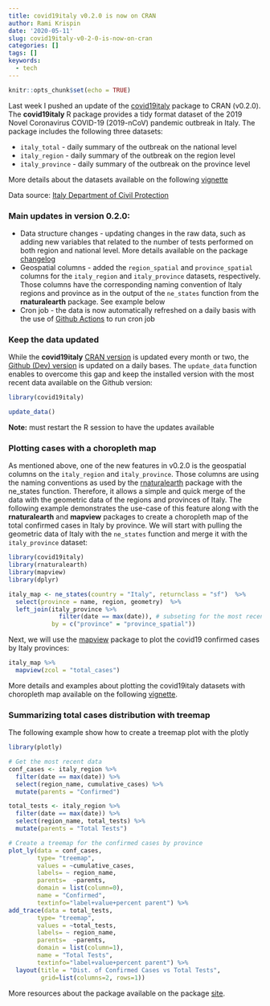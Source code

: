 ```yaml
---
title: covid19italy v0.2.0 is now on CRAN
author: Rami Krispin
date: '2020-05-11'
slug: covid19italy-v0-2-0-is-now-on-cran
categories: []
tags: []
keywords:
  - tech
---
```



```r
knitr::opts_chunk$set(echo = TRUE)
```

Last week I pushed an update of the [covid19italy](https://covid19r.github.io/covid19italy/) package to CRAN (v0.2.0). The **covid19italy** R package provides a tidy format dataset of the 2019 Novel Coronavirus COVID-19 (2019-nCoV) pandemic outbreak in Italy. The package includes the following three datasets:

- `italy_total` - daily summary of the outbreak on the national level
- `italy_region` - daily summary of the outbreak on the region level
- `italy_province` - daily summary of the outbreak on the province level 

More details about the datasets available on the following [vignette](https://covid19r.github.io/covid19italy/articles/intro.html)

Data source: [Italy Department of Civil Protection](http://www.protezionecivile.it/)

### Main updates in version 0.2.0:

* Data structure changes - updating changes in the raw data, such as adding new variables that related to the number of tests performed on both region and national level. More details available on the package [changelog](https://covid19r.github.io/covid19italy/news/index.html)
* Geospatial columns - added the `region_spatial` and `province_spatial` columns for the `italy_region` and `italy_province` datasets, respectively. Those columns have the corresponding naming convention of Italy regions and province as in the output of the `ne_states` function from the **rnaturalearth** package. See example below
* Cron job - the data is now automatically refreshed on a daily basis with the use of [Github Actions](https://github.com/Covid19R/covid19italy/blob/master/.github/workflows/data_refresh.yml) to run cron job
  
  
### Keep the data updated

While the **covid19italy** [CRAN version](https://cran.r-project.org/web/packages/covid19italy/index.html) is updated every month or two, the [Github (Dev) version](https://github.com/Covid19R/covid19italy) is updated on a daily bases. The `update_data` function enables to overcome this gap and keep the installed version with the most recent data available on the Github version:

``` r
library(covid19italy)

update_data()
```

**Note:** must restart the R session to have the updates available

### Plotting cases with a choropleth map

As mentioned above, one of the new features in v0.2.0 is the geospatial columns on the `italy_region` and `italy_province`. Those columns are using the naming conventions as used by the [rnaturalearth](https://docs.ropensci.org/rnaturalearth/index.html) package with the ne_states function. Therefore, it allows a simple and quick merge of the data with the geometric data of the regions and provinces of Italy. The following example demonstrates the use-case of this feature along with the **rnaturalearth** and **mapview** packages to create a choropleth map of the total confirmed cases in Italy by province. We will start with pulling the geometric data of Italy with the `ne_states` function and merge it with the `italy_province` dataset:

```r
library(covid19italy)
library(rnaturalearth)
library(mapview)
library(dplyr)

italy_map <- ne_states(country = "Italy", returnclass = "sf")  %>% 
  select(province = name, region, geometry)  %>%
  left_join(italy_province %>% 
              filter(date == max(date)), # subseting for the most recent day
            by = c("province" = "province_spatial"))
```

Next, we will use the [mapview](https://r-spatial.github.io/mapview/index.html) package to plot the covid19 confirmed cases by Italy provinces:

```r
italy_map %>%
  mapview(zcol = "total_cases")
```


More details and examples about plotting the covid19italy datasets with choropleth map available on the following [vignette](https://covid19r.github.io/covid19italy/articles/geospatial_visualization.html).

### Summarizing total cases distribution with treemap

The following example show how to create a treemap plot with the plotly

```r
library(plotly)

# Get the most recent data
conf_cases <- italy_region %>% 
  filter(date == max(date)) %>%
  select(region_name, cumulative_cases) %>%
  mutate(parents = "Confirmed") 

total_tests <- italy_region %>% 
  filter(date == max(date)) %>%
  select(region_name, total_tests) %>%
  mutate(parents = "Total Tests") 

# Create a treemap for the confirmed cases by province
plot_ly(data = conf_cases,
        type= "treemap",
        values = ~cumulative_cases,
        labels= ~ region_name,
        parents=  ~parents,
        domain = list(column=0),
        name = "Confirmed",
        textinfo="label+value+percent parent") %>%
add_trace(data = total_tests,
        type= "treemap",
        values = ~total_tests,
        labels= ~ region_name,
        parents=  ~parents,
        domain = list(column=1),
        name = "Total Tests",
        textinfo="label+value+percent parent") %>%
  layout(title = "Dist. of Confirmed Cases vs Total Tests",
         grid=list(columns=2, rows=1))

```


More resources about the package available on the package [site](https://github.com/Covid19R/covid19italy).

  